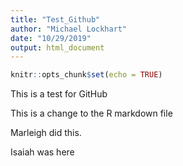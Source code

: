 ```yaml
---
title: "Test_Github"
author: "Michael Lockhart"
date: "10/29/2019"
output: html_document
---
```


```r
knitr::opts_chunk$set(echo = TRUE)
```

This is a test for GitHub

This is a change to the R markdown file

Marleigh did this.

Isaiah was here